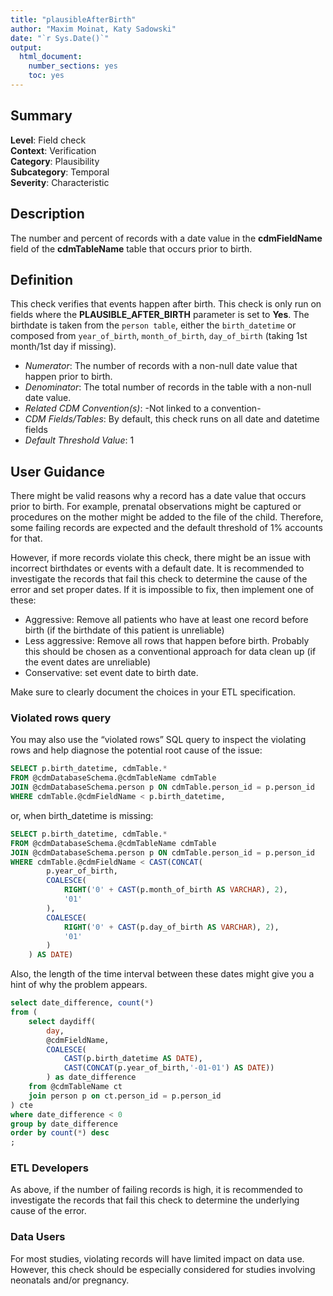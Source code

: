 ```yaml
---
title: "plausibleAfterBirth"
author: "Maxim Moinat, Katy Sadowski"
date: "`r Sys.Date()`"
output:
  html_document:
    number_sections: yes
    toc: yes
---
```


## Summary

**Level**: Field check\
**Context**: Verification\
**Category**: Plausibility\
**Subcategory**: Temporal\
**Severity**: Characteristic

## Description
The number and percent of records with a date value in the **cdmFieldName** field of the **cdmTableName** table that occurs prior to birth.

## Definition
This check verifies that events happen after birth. This check is only run on fields where the **PLAUSIBLE_AFTER_BIRTH** parameter is set to **Yes**. The birthdate is taken from the `person table`, either the `birth_datetime` or composed from `year_of_birth`, `month_of_birth`, `day_of_birth` (taking 1st month/1st day if missing).

- *Numerator*: The number of records with a non-null date value that happen prior to birth.
- *Denominator*: The total number of records in the table with a non-null date value.
- *Related CDM Convention(s)*: -Not linked to a convention-
- *CDM Fields/Tables*: By default, this check runs on all date and datetime fields
- *Default Threshold Value*: 1

## User Guidance
There might be valid reasons why a record has a date value that occurs prior to birth. For example, prenatal observations might be captured or procedures on the mother might be added to the file of the child. Therefore, some failing records are expected and the default threshold of 1% accounts for that.

However, if more records violate this check, there might be an issue with incorrect birthdates or events with a default date. It is recommended to investigate the records that fail this check to determine the cause of the error and set proper dates. If it is impossible to fix, then implement one of these:

 - Aggressive: Remove all patients who have at least one record before birth (if the birthdate of this patient is unreliable)
 - Less aggressive: Remove all rows that happen before birth. Probably this should be chosen as a conventional approach for data clean up (if the event dates are unreliable)
 - Conservative: set event date to birth date.

Make sure to clearly document the choices in your ETL specification.


### Violated rows query
You may also use the “violated rows” SQL query to inspect the violating rows and help diagnose the potential root cause of the issue:

```sql
SELECT p.birth_datetime, cdmTable.*
FROM @cdmDatabaseSchema.@cdmTableName cdmTable
JOIN @cdmDatabaseSchema.person p ON cdmTable.person_id = p.person_id
WHERE cdmTable.@cdmFieldName < p.birth_datetime, 
```
or, when birth_datetime is missing:
```sql
SELECT p.birth_datetime, cdmTable.*
FROM @cdmDatabaseSchema.@cdmTableName cdmTable
JOIN @cdmDatabaseSchema.person p ON cdmTable.person_id = p.person_id
WHERE cdmTable.@cdmFieldName < CAST(CONCAT(
        p.year_of_birth,
        COALESCE(
            RIGHT('0' + CAST(p.month_of_birth AS VARCHAR), 2),
            '01'
        ),
        COALESCE(
            RIGHT('0' + CAST(p.day_of_birth AS VARCHAR), 2),
            '01'
        )
    ) AS DATE)
```

Also, the length of the time interval between these dates might give you a hint of why the problem appears.
```sql
select date_difference, count(*)
from (
    select daydiff(
        day, 
        @cdmFieldName, 
        COALESCE(
            CAST(p.birth_datetime AS DATE),
            CAST(CONCAT(p.year_of_birth,'-01-01') AS DATE))
        ) as date_difference
    from @cdmTableName ct
    join person p on ct.person_id = p.person_id 
) cte
where date_difference < 0
group by date_difference
order by count(*) desc
;
```

### ETL Developers
As above, if the number of failing records is high, it is recommended to investigate the records that fail this check to determine the underlying cause of the error.

### Data Users
For most studies, violating records will have limited impact on data use. However, this check should be especially considered for studies involving neonatals and/or pregnancy.
